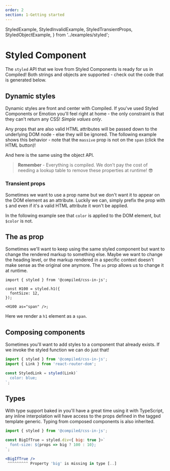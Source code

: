 ```yaml
---
order: 2
section: 1-Getting started
---
```


  StyledExample,
  StyledInvalidExample,
  StyledTransientProps,
  StyledObjectExample,
} from '../examples/styled';

# Styled Component

The `styled` API that we love from Styled Components is ready for us in Compiled!
Both strings and objects are supported -
check out the code that is generated below.

<StyledExample />

## Dynamic styles

Dynamic styles are front and center with Compiled.
If you've used Styled Components or Emotion you'll feel right at home -
the only constraint is that they can't return any CSS!
_Simple values only_.

Any props that are also valid HTML attributes will be passed down to the underlying DOM node -
else they will be ignored.
The following example shows this behavior - note that the `massive` prop is not on the `span` (click the HTML button)!

<StyledInvalidExample />

And here is the same using the object API.

<StyledObjectExample />

> **Remember** - Everything is compiled.
> We don't pay the cost of needing a lookup table to remove these properties at runtime! 😎

### Transient props

Sometimes we want to use a prop name but we don't want it to appear on the DOM element as an attribute.
Luckily we can,
simply prefix the prop with `$` and even if it's a valid HTML attribute it won't be applied.

In the following example see that `color` is applied to the DOM element,
but `$color` is not.

<StyledTransientProps />

## The as prop

Sometimes we'll want to keep using the same styled component but want to change the rendered markup to something else.
Maybe we want to change the heading level,
or the markup rendered in a specific context doesn't make sense as the original one anymore.
The `as` prop allows us to change it at runtime.

```tsx
import { styled } from '@compiled/css-in-js';

const H100 = styled.h1({
  fontSize: 12,
});

<H100 as="span" />;
```

Here we render a `h1` element as a `span`.

## Composing components

Sometimes you'll want to add styles to a component that already exists.
If we invoke the styled function we can do just that!

```jsx
import { styled } from '@compiled/css-in-js';
import { Link } from 'react-router-dom';

const StyledLink = styled(Link)`
  color: blue;
`;
```

## Types

With type support baked in you'll have a great time using it with TypeScript,
any inline interpolation will have access to the props defined in the tagged template generic.
Typing from composed components is also inherited.

```jsx
import { styled } from '@compiled/css-in-js';

const BigIfTrue = styled.div<{ big: true }>`
  font-size: ${props => big ? 100 : 10};
`;

<BigIfTrue />
 ^^^^^^^^^ Property 'big' is missing in type [..]
```
